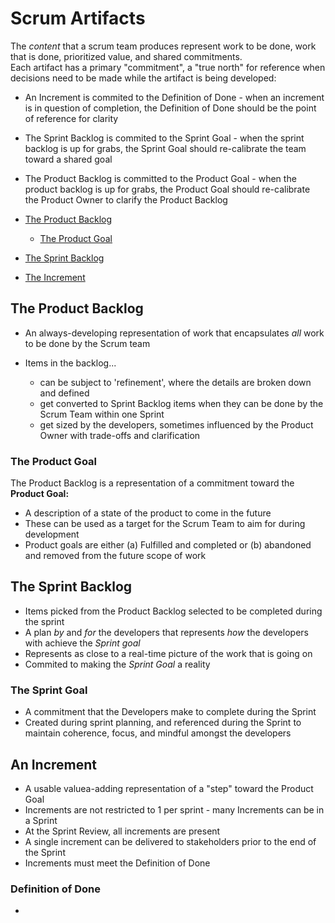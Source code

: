 # Scrum Artifacts

The _content_ that a scrum team produces represent work to be done, work that is done, prioritized value, and shared commitments.  
Each artifact has a primary "commitment", a "true north" for reference when decisions need to be made while the artifact is being developed:

- An Increment is commited to the Definition of Done - when an increment is in question of completion, the Definition of Done should be the point of reference for clarity
- The Sprint Backlog is commited to the Sprint Goal - when the sprint backlog is up for grabs, the Sprint Goal should re-calibrate the team toward a shared goal
- The Product Backlog is committed to the Product Goal - when the product backlog is up for grabs, the Product Goal should re-calibrate the Product Owner to clarify the Product Backlog

- [The Product Backlog](#the-product-backlog)
  - [The Product Goal](#the-product-goal)
- [The Sprint Backlog](#the-sprint-backlog)
- [The Increment](#the-increment)

## The Product Backlog

- An always-developing representation of work that encapsulates _all_ work to be done by the Scrum team
- Items in the backlog...

  - can be subject to 'refinement', where the details are broken down and defined
  - get converted to Sprint Backlog items when they can be done by the Scrum Team within one Sprint
  - get sized by the developers, sometimes influenced by the Product Owner with trade-offs and clarification

### The Product Goal

The Product Backlog is a representation of a commitment toward the **Product Goal:**

- A description of a state of the product to come in the future
- These can be used as a target for the Scrum Team to aim for during development
- Product goals are either (a) Fulfilled and completed or (b) abandoned and removed from the future scope of work

## The Sprint Backlog

- Items picked from the Product Backlog selected to be completed during the sprint
- A plan _by_ and _for_ the developers that represents _how_ the developers with achieve the _Sprint goal_
- Represents as close to a real-time picture of the work that is going on
- Commited to making the _Sprint Goal_ a reality

### The Sprint Goal

- A commitment that the Developers make to complete during the Sprint
- Created during sprint planning, and referenced during the Sprint to maintain coherence, focus, and mindful amongst the developers

## An Increment

- A usable valuea-adding representation of a "step" toward the Product Goal
- Increments are not restricted to 1 per sprint - many Increments can be in a Sprint
- At the Sprint Review, all increments are present
- A single increment can be delivered to stakeholders prior to the end of the Sprint
- Increments must meet the Definition of Done

### Definition of Done

-
